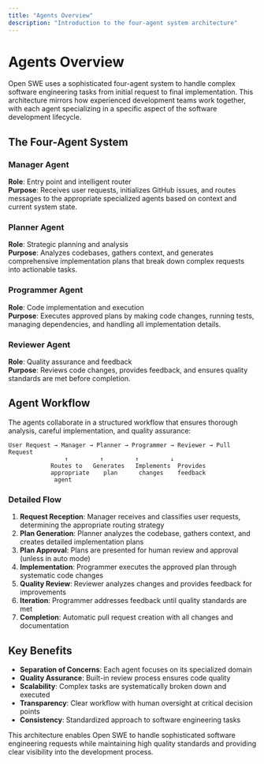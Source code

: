 ```yaml
---
title: "Agents Overview"
description: "Introduction to the four-agent system architecture"
---
```


# Agents Overview

Open SWE uses a sophisticated four-agent system to handle complex software engineering tasks from initial request to final implementation. This architecture mirrors how experienced development teams work together, with each agent specializing in a specific aspect of the software development lifecycle.

## The Four-Agent System

### **Manager Agent**
**Role**: Entry point and intelligent router  
**Purpose**: Receives user requests, initializes GitHub issues, and routes messages to the appropriate specialized agents based on context and current system state.

### **Planner Agent**
**Role**: Strategic planning and analysis  
**Purpose**: Analyzes codebases, gathers context, and generates comprehensive implementation plans that break down complex requests into actionable tasks.

### **Programmer Agent**
**Role**: Code implementation and execution  
**Purpose**: Executes approved plans by making code changes, running tests, managing dependencies, and handling all implementation details.

### **Reviewer Agent**
**Role**: Quality assurance and feedback  
**Purpose**: Reviews code changes, provides feedback, and ensures quality standards are met before completion.

## Agent Workflow

The agents collaborate in a structured workflow that ensures thorough analysis, careful implementation, and quality assurance:

```
User Request → Manager → Planner → Programmer → Reviewer → Pull Request
                ↑         ↑         ↑         ↓
            Routes to   Generates   Implements  Provides
            appropriate    plan      changes    feedback
             agent
```

### Detailed Flow

1. **Request Reception**: Manager receives and classifies user requests, determining the appropriate routing strategy
2. **Plan Generation**: Planner analyzes the codebase, gathers context, and creates detailed implementation plans
3. **Plan Approval**: Plans are presented for human review and approval (unless in auto mode)
4. **Implementation**: Programmer executes the approved plan through systematic code changes
5. **Quality Review**: Reviewer analyzes changes and provides feedback for improvements
6. **Iteration**: Programmer addresses feedback until quality standards are met
7. **Completion**: Automatic pull request creation with all changes and documentation

## Key Benefits

- **Separation of Concerns**: Each agent focuses on its specialized domain
- **Quality Assurance**: Built-in review process ensures code quality
- **Scalability**: Complex tasks are systematically broken down and executed
- **Transparency**: Clear workflow with human oversight at critical decision points
- **Consistency**: Standardized approach to software engineering tasks

This architecture enables Open SWE to handle sophisticated software engineering requests while maintaining high quality standards and providing clear visibility into the development process.

